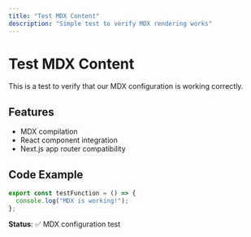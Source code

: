 ```yaml
---
title: "Test MDX Content"
description: "Simple test to verify MDX rendering works"
---
```


# Test MDX Content

This is a test to verify that our MDX configuration is working correctly.

## Features

- MDX compilation
- React component integration
- Next.js app router compatibility

## Code Example

```javascript
export const testFunction = () => {
  console.log("MDX is working!");
};
```

**Status**: ✅ MDX configuration test
